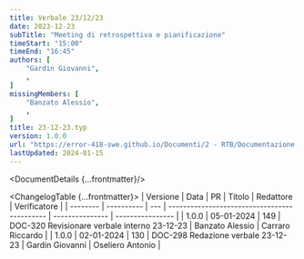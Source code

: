 ```yaml
---
title: Verbale 23/12/23
date: 2023-12-23
subTitle: "Meeting di retrospettiva e pianificazione"
timeStart: "15:00"
timeEnd: "16:45"
authors: [
	"Gardin Giovanni",
	,
]
missingMembers: [
	"Banzato Alessio",
	,
]
title: 23-12-23.typ
version: 1.0.0
url: "https://error-418-swe.github.io/Documenti/2 - RTB/Documentazione interna/Verbali/23-12-23_v1.0.0.pdf"
lastUpdated: 2024-01-15
---
```



<DocumentDetails {...frontmatter}/>

<ChangelogTable {...frontmatter}>
| Versione | Data       | PR  | Titolo                                       | Redattore       | Verificatore     |
| -------- | ---------- | --- | -------------------------------------------- | --------------- | ---------------- |
| 1.0.0    | 05-01-2024 | 149 | DOC-320 Revisionare verbale interno 23-12-23 | Banzato Alessio | Carraro Riccardo |
| 1.0.0    | 02-01-2024 | 130 | DOC-298 Redazione verbale 23-12-23           | Gardin Giovanni | Oseliero Antonio |
</ChangelogTable>


